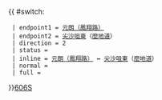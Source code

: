 {{ #switch: {{{format|}}}
  | endpoint1 = [[元朗（鳳翔路）巴士總站|元朗（鳳翔路）]]
  | endpoint2 = [[尖沙咀東]]（[[麼地道]]）
  | direction = 2
  | status = {{HK Bus Status|N}}
  | inline = [[元朗（鳳翔路）巴士總站|元朗（鳳翔路）]] ↔ [[尖沙咀東]]（[[麼地道]]）
  | normal =
  | full =
}}<noinclude>[[category:新界專線小巴路線模板|606S]]</noinclude>